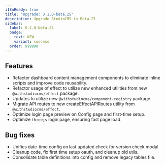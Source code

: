 ```yaml
---
i18nReady: true
title: "Upgrade: 0.1.0-beta.25"
description: Upgrade StudioCMS to Beta.25
sidebar:
  label: 0.1.0-beta.25
  badge:
    text: NEW
    variant: success
  order: 999990
---
```



<QuickUpdate />

## Features

- Refactor dashboard content management components to eliminate inline scripts and improve code reusability.
- Refactor usage of effect to utilize new enhanced utilities from new `@withstudiocms/effect` package.
- Updates to utilize new `@withstudiocms/component-registry` package.
- Migrate API routes to new createEffectAPIRoutes utility from `@withstudiocms/effect`.
- Optimize login page preview on Config page and first-time setup.
- Optimize `threejs` login page, ensuring fast page load.

## Bug fixes

- Unifies date-time config on last updated check for version check modal.
- Cleanup code, fix first time setup oauth, and cleanup old utils.
- Consolidate table definitions into config and remove legacy tables file.